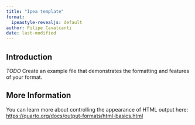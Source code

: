 ```yaml
---
title: "Ipea template"
format:
  ipeastyle-revealjs: default
author: Filipe Cavalcanti
date: last-modified
---
```


## Introduction

*TODO* Create an example file that demonstrates the formatting and features of your format.

## More Information

You can learn more about controlling the appearance of HTML output here: <https://quarto.org/docs/output-formats/html-basics.html>

